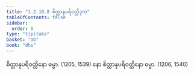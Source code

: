 ```yaml
---
title: "1.2.10.8 စိတ္တာနုပရိဝတ္တိဒုက"
tableOfContents: false
sidebar:
  order: 8
type: "tipitaka"
basket: "ab"
book: "dhs"
---
```



<DynamicBreadcrumb />

<Division number="84" book="dhs" e="ch" v="29" p="12">

<Paragraph number="200" book="dhs">
စိတ္တာနုပရိဝတ္တိနော ဓမ္မာ. (<Emphasis>1205, 1539</Emphasis>)
</Paragraph>

<Paragraph number="201" book="dhs">
နော စိတ္တာနုပရိဝတ္တိနော ဓမ္မာ. (<Emphasis>1206, 1540</Emphasis>)
</Paragraph>
</Division>